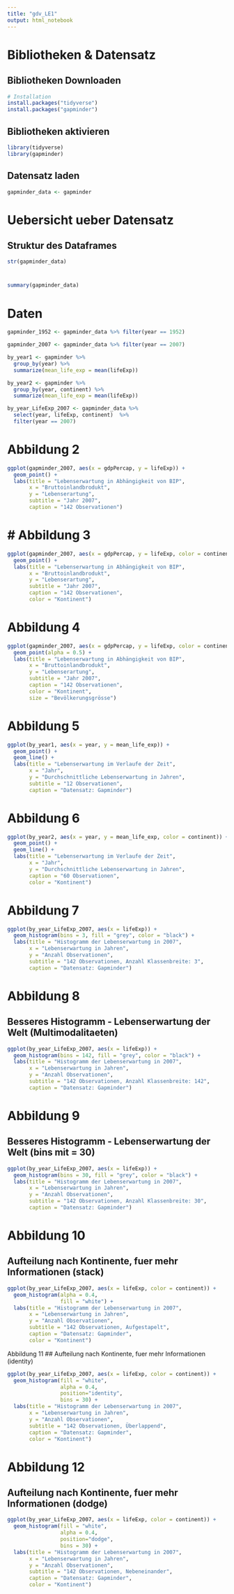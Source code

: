```yaml
---
title: "gdv_LE1"
output: html_notebook
---
```

# Bibliotheken & Datensatz
## Bibliotheken Downloaden
```r
# Installation
install.packages("tidyverse")
install.packages("gapminder")
```

## Bibliotheken aktivieren
```r
library(tidyverse)
library(gapminder)
```

## Datensatz laden
```r
gapminder_data <- gapminder
```

# Uebersicht ueber Datensatz
## Struktur des Dataframes
```r
str(gapminder_data)
```
# 
```r
summary(gapminder_data)
```

# Daten
```r
gapminder_1952 <- gapminder_data %>% filter(year == 1952)

gapminder_2007 <- gapminder_data %>% filter(year == 2007)

by_year1 <- gapminder %>%
  group_by(year) %>%
  summarize(mean_life_exp = mean(lifeExp))

by_year2 <- gapminder %>%
  group_by(year, continent) %>%
  summarize(mean_life_exp = mean(lifeExp))

by_year_LifeExp_2007 <- gapminder_data %>% 
  select(year, lifeExp, continent)  %>% 
  filter(year == 2007)

```

# Abbildung 2
```r
ggplot(gapminder_2007, aes(x = gdpPercap, y = lifeExp)) +
  geom_point() + 
  labs(title = "Lebenserwartung in Abhängigkeit von BIP",
       x = "Bruttoinlandbrodukt",
       y = "Lebenserartung",
       subtitle = "Jahr 2007",
       caption = "142 Observationen")
```
# # Abbildung 3
```r
ggplot(gapminder_2007, aes(x = gdpPercap, y = lifeExp, color = continent)) +
  geom_point() + 
  labs(title = "Lebenserwartung in Abhängigkeit von BIP",
       x = "Bruttoinlandbrodukt",
       y = "Lebenserartung",
       subtitle = "Jahr 2007",
       caption = "142 Observationen",
       color = "Kontinent")
```
# Abbildung 4
```r
ggplot(gapminder_2007, aes(x = gdpPercap, y = lifeExp, color = continent, size = pop)) +
  geom_point(alpha = 0.5) +
  labs(title = "Lebenserwartung in Abhängigkeit von BIP",
       x = "Bruttoinlandbrodukt",
       y = "Lebenserartung",
       subtitle = "Jahr 2007",
       caption = "142 Observationen",
       color = "Kontinent",
       size = "Bevölkerungsgrösse")
```

# Abbildung 5
```r
ggplot(by_year1, aes(x = year, y = mean_life_exp)) + 
  geom_point() + 
  geom_line() +
  labs(title = "Lebenserwartung im Verlaufe der Zeit", 
       x = "Jahr", 
       y = "Durchschnittliche Lebenserwartung in Jahren", 
       subtitle = "12 Observationen", 
       caption = "Datensatz: Gapminder")
```

# Abbildung 6
```r
ggplot(by_year2, aes(x = year, y = mean_life_exp, color = continent)) + 
  geom_point() + 
  geom_line() + 
  labs(title = "Lebenserwartung im Verlaufe der Zeit", 
       x = "Jahr", 
       y = "Durchschnittliche Lebenserwartung in Jahren", 
       caption = "60 Observationen",
       color = "Kontinent")
```

# Abbildung 7
```r
ggplot(by_year_LifeExp_2007, aes(x = lifeExp)) + 
  geom_histogram(bins = 3, fill = "grey", color = "black") + 
  labs(title = "Histogramm der Lebenserwartung in 2007", 
       x = "Lebenserwartung in Jahren", 
       y = "Anzahl Observationen", 
       subtitle = "142 Observationen, Anzahl Klassenbreite: 3", 
       caption = "Datensatz: Gapminder")
```
# Abbildung 8
## Besseres Histogramm - Lebenserwartung der Welt (Multimodalitaeten)
```r
ggplot(by_year_LifeExp_2007, aes(x = lifeExp)) + 
  geom_histogram(bins = 142, fill = "grey", color = "black") + 
  labs(title = "Histogramm der Lebenserwartung in 2007", 
       x = "Lebenserwartung in Jahren", 
       y = "Anzahl Observationen", 
       subtitle = "142 Observationen, Anzahl Klassenbreite: 142", 
       caption = "Datensatz: Gapminder")
```
# Abbildung 9
## Besseres Histogramm - Lebenserwartung der Welt (bins mit = 30)
```r
ggplot(by_year_LifeExp_2007, aes(x = lifeExp)) + 
  geom_histogram(bins = 30, fill = "grey", color = "black") + 
  labs(title = "Histogramm der Lebenserwartung in 2007", 
       x = "Lebenserwartung in Jahren", 
       y = "Anzahl Observationen", 
       subtitle = "142 Observationen, Anzahl Klassenbreite: 30", 
       caption = "Datensatz: Gapminder")
```


# Abbildung 10
## Aufteilung nach Kontinente, fuer mehr Informationen (stack)
```r
ggplot(by_year_LifeExp_2007, aes(x = lifeExp, color = continent)) + 
  geom_histogram(alpha = 0.4,
                 fill = "white") + 
  labs(title = "Histogramm der Lebenserwartung in 2007", 
       x = "Lebenserwartung in Jahren", 
       y = "Anzahl Observationen", 
       subtitle = "142 Observationen, Aufgestapelt", 
       caption = "Datensatz: Gapminder", 
       color = "Kontinent")
```

Abbildung 11
## Aufteilung nach Kontinente, fuer mehr Informationen (identity)
```r
ggplot(by_year_LifeExp_2007, aes(x = lifeExp, color = continent)) + 
  geom_histogram(fill = "white", 
                 alpha = 0.4, 
                 position="identity",
                 bins = 30) + 
  labs(title = "Histogramm der Lebenserwartung in 2007", 
       x = "Lebenserwartung in Jahren", 
       y = "Anzahl Observationen", 
       subtitle = "142 Observationen, Überlappend", 
       caption = "Datensatz: Gapminder", 
       color = "Kontinent")
```
# Abbildung 12
## Aufteilung nach Kontinente, fuer mehr Informationen (dodge)
```r
ggplot(by_year_LifeExp_2007, aes(x = lifeExp, color = continent)) + 
  geom_histogram(fill = "white", 
                 alpha = 0.4, 
                 position="dodge",
                 bins = 30) + 
  labs(title = "Histogramm der Lebenserwartung in 2007", 
       x = "Lebenserwartung in Jahren", 
       y = "Anzahl Observationen", 
       subtitle = "142 Observationen, Nebeneinander", 
       caption = "Datensatz: Gapminder", 
       color = "Kontinent")
```

